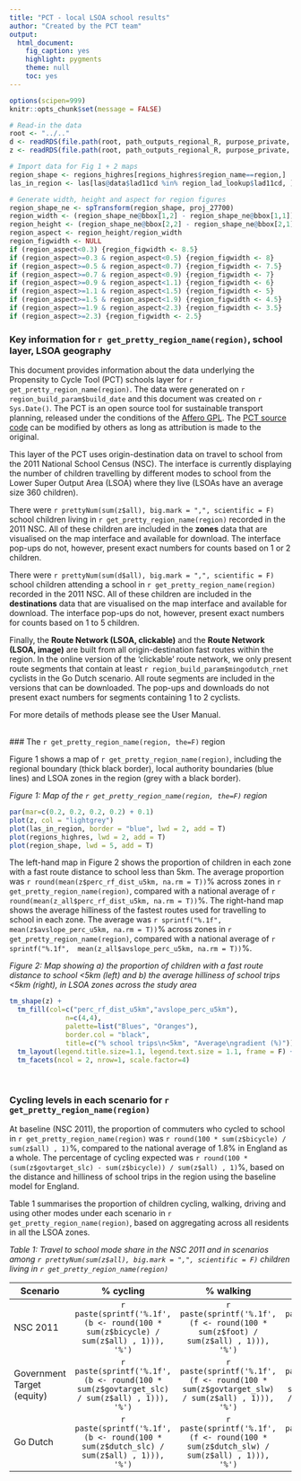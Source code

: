 ```yaml
---
title: "PCT - local LSOA school results"
author: "Created by the PCT team"
output: 
  html_document:
    fig_caption: yes
    highlight: pygments
    theme: null
    toc: yes
---
```


```r
options(scipen=999)
knitr::opts_chunk$set(message = FALSE)

# Read-in the data
root <- "../.."
d <- readRDS(file.path(root, path_outputs_regional_R, purpose_private, geography, region, "d.Rds"))
z <- readRDS(file.path(root, path_outputs_regional_R, purpose_private, geography, region, "z.Rds"))

# Import data for Fig 1 + 2 maps
region_shape <- regions_highres[regions_highres$region_name==region,]
las_in_region <- las[las@data$lad11cd %in% region_lad_lookup$lad11cd, ]

# Generate width, height and aspect for region figures
region_shape_ne <- spTransform(region_shape, proj_27700)
region_width <- (region_shape_ne@bbox[1,2] - region_shape_ne@bbox[1,1])/1000
region_height <- (region_shape_ne@bbox[2,2] - region_shape_ne@bbox[2,1])/1000
region_aspect <- region_height/region_width
region_figwidth <- NULL
if (region_aspect<0.3) {region_figwidth <- 8.5}
if (region_aspect>=0.3 & region_aspect<0.5) {region_figwidth <- 8}
if (region_aspect>=0.5 & region_aspect<0.7) {region_figwidth <- 7.5}
if (region_aspect>=0.7 & region_aspect<0.9) {region_figwidth <- 7}
if (region_aspect>=0.9 & region_aspect<1.1) {region_figwidth <- 6}
if (region_aspect>=1.1 & region_aspect<1.5) {region_figwidth <- 5}
if (region_aspect>=1.5 & region_aspect<1.9) {region_figwidth <- 4.5}
if (region_aspect>=1.9 & region_aspect<2.3) {region_figwidth <- 3.5}
if (region_aspect>=2.3) {region_figwidth <- 2.5}


```

### Key information for `r get_pretty_region_name(region)`, school layer, LSOA geography

This document provides information about the data underlying the Propensity to Cycle Tool (PCT) schools layer for `r get_pretty_region_name(region)`. The data were generated on `r region_build_param$build_date` and this document was created on `r Sys.Date()`. The PCT is an open source tool for sustainable transport planning, released under the conditions of the 
<a target="_blank" href="https://www.gnu.org/licenses/agpl-3.0">Affero GPL</a>. The <a target="_blank" href="https://github.com/npct">PCT source code</a> can be modified by others as long as attribution is made to the original.

This layer of the PCT uses origin-destination data on travel to school from the 2011 National School Census (NSC). The interface is currently displaying the number of children travelling by different modes to school from the Lower Super Output Area (LSOA) where they live (LSOAs have an average size 360 children). 

There were `r prettyNum(sum(z$all), big.mark = ",", scientific = F)` school children living in `r get_pretty_region_name(region)` recorded in the 2011 NSC. All of these children are included in the **zones** data that are visualised on the map interface and available for download. The interface pop-ups do not, however, present exact numbers for counts based on 1 or 2 children.

There were `r prettyNum(sum(d$all), big.mark = ",", scientific = F)` school children attending a school in `r get_pretty_region_name(region)` recorded in the 2011 NSC. All of these children are included in the **destinations** data that are visualised on the map interface and available for download.  The interface pop-ups do not, however, present exact numbers for counts based on 1 to 5 children.

Finally, the **Route Network (LSOA, clickable)** and the **Route Network (LSOA, image)** are  built from all origin-destination fast routes within the region. In the online version of the 'clickable' route network, we only present route segments that contain at least `r region_build_param$mingodutch_rnet` cyclists in the Go Dutch scenario.  All route segments are included in the versions that can be downloaded. The pop-ups and downloads do not present exact numbers for segments containing 1 to 2 cyclists.

For more details of methods please see the User Manual.

<br>
### The `r get_pretty_region_name(region, the=F)` region

Figure 1 shows a map of `r get_pretty_region_name(region)`, including the regional boundary (thick black border), local authority boundaries (blue lines) and LSOA zones in the region (grey with a black border). 

*Figure 1: Map of the `r get_pretty_region_name(region, the=F)` region*
```r
par(mar=c(0.2, 0.2, 0.2, 0.2) + 0.1)
plot(z, col = "lightgrey")
plot(las_in_region, border = "blue", lwd = 2, add = T)
plot(regions_highres, lwd = 2, add = T)
plot(region_shape, lwd = 5, add = T)
```
The left-hand map in Figure 2 shows the proportion of children in each zone with a fast route distance to school less than 5km.  The average proportion was `r round(mean(z$perc_rf_dist_u5km, na.rm = T))`% across zones in `r get_pretty_region_name(region)`, compared with a national average of `r round(mean(z_all$perc_rf_dist_u5km, na.rm = T))`%. The right-hand map shows the average hilliness of the fastest routes used for travelling to school in each zone.  The average was `r sprintf("%.1f", mean(z$avslope_perc_u5km, na.rm = T))`% across zones in `r get_pretty_region_name(region)`, compared with a national average of `r sprintf("%.1f",  mean(z_all$avslope_perc_u5km, na.rm = T))`%.

*Figure 2: Map showing a) the proportion of children with a fast route distance to school <5km (left) and b) the average hilliness of school trips <5km (right), in LSOA zones across the study area*
```r
tm_shape(z) +
  tm_fill(col=c("perc_rf_dist_u5km","avslope_perc_u5km"),
              n=c(4,4),
              palette=list("Blues", "Oranges"),
              border.col = "black",
              title=c("% school trips\n<5km", "Average\ngradient (%)")) +
  tm_layout(legend.title.size=1.1, legend.text.size = 1.1, frame = F) +
  tm_facets(ncol = 2, nrow=1, scale.factor=4)

```

<br>

### Cycling levels in each scenario for `r get_pretty_region_name(region)`

At baseline (NSC 2011), the proportion of commuters who cycled to school in `r get_pretty_region_name(region)` was 
`r round(100 * sum(z$bicycle) / sum(z$all) , 1)`%, compared to the national average of 1.8% in England as a whole.  The percentage of cycling expected was
`r round(100 * (sum(z$govtarget_slc) - sum(z$bicycle)) / sum(z$all) , 1)`%, based on the distance and hilliness of school trips in the region using the baseline model for England.

Table 1 summarises the proportion of children cycling, walking, driving and using other modes under each scenario in `r get_pretty_region_name(region)`, based on aggregating across all residents in all the LSOA zones.

*Table 1: Travel to school mode share in the NSC 2011 and in scenarios among `r prettyNum(sum(z$all), big.mark = ",", scientific = F)` children living in `r get_pretty_region_name(region)`* 

| Scenario | % cycling | % walking | % driven by car | % all other modes |
| ------------- |:-------------: |:-------------: |:--------------:| :----------------: |
| NSC 2011 | `r paste(sprintf('%.1f', (b <- round(100 * sum(z$bicycle) / sum(z$all) , 1))), '%')`|`r paste(sprintf('%.1f', (f <- round(100 * sum(z$foot) / sum(z$all) , 1))), '%')`|`r paste(sprintf('%.1f', (cd <- round(100 * sum(z$car) / sum(z$all) , 1))), '%')` | `r paste(sprintf('%.1f', (100 - b - f - cd)), '%')` |
| Government Target (equity) | `r paste(sprintf('%.1f', (b <- round(100 * sum(z$govtarget_slc) / sum(z$all) , 1))), '%')` | `r paste(sprintf('%.1f', (f <- round(100 * sum(z$govtarget_slw) / sum(z$all) , 1))), '%')`|`r paste(sprintf('%.1f', (cd <- round(100 * sum(z$govtarget_sld) / sum(z$all) , 1))), '%')` | `r paste(sprintf('%.1f', (100 - b - f - cd)), '%')` |
| Go Dutch | `r paste(sprintf('%.1f', (b <- round(100 * sum(z$dutch_slc) / sum(z$all) , 1))), '%')` | `r paste(sprintf('%.1f', (f <- round(100 * sum(z$dutch_slw) / sum(z$all) , 1))), '%')`|`r paste(sprintf('%.1f', (cd <- round(100 * sum(z$dutch_sld) / sum(z$all) , 1))), '%')` | `r paste(sprintf('%.1f', (100 - b - f - cd)), '%')` |

<br>
